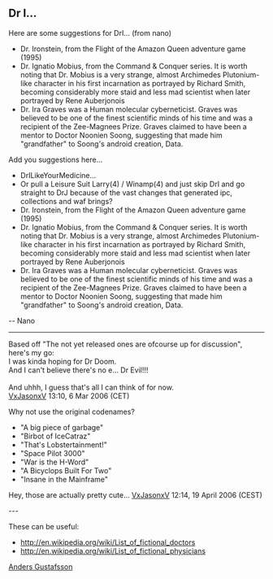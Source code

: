 == Dr I... ==
Here are some suggestions for DrI... (from nano)

* Dr. Ironstein, from the Flight of the Amazon Queen adventure game (1995)
* Dr. Ignatio Mobius, from the Command & Conquer series. It is worth noting that Dr. Mobius is a very strange, almost Archimedes Plutonium-like character in his first incarnation as portrayed by Richard Smith, becoming considerably more staid and less mad scientist when later portrayed by Rene Auberjonois
* Dr. Ira Graves was a Human molecular cyberneticist. Graves was believed to be one of the finest scientific minds of his time and was a recipient of the Zee-Magnees Prize. Graves claimed to have been a mentor to Doctor Noonien Soong, suggesting that made him "grandfather" to Soong's android creation, Data.

Add you suggestions here...

* DrILikeYourMedicine...
* Or pull a Leisure Suit Larry(4) / Winamp(4) and just skip DrI and go straight to DrJ because of the vast changes that generated ipc, collections and waf brings?
* Dr. Ironstein, from the Flight of the Amazon Queen adventure game (1995)
* Dr. Ignatio Mobius, from the Command & Conquer series. It is worth noting that Dr. Mobius is a very strange, almost Archimedes Plutonium-like character in his first incarnation as portrayed by Richard Smith, becoming considerably more staid and less mad scientist when later portrayed by Rene Auberjonois
* Dr. Ira Graves was a Human molecular cyberneticist. Graves was believed to be one of the finest scientific minds of his time and was a recipient of the Zee-Magnees Prize. Graves claimed to have been a mentor to Doctor Noonien Soong, suggesting that made him "grandfather" to Soong's android creation, Data.
-- Nano

------

Based off "The not yet released ones are ofcourse up for discussion", here's my go:<br>
I was kinda hoping for Dr Doom.<br>
And I can't believe there's no e... Dr Evil!!!<br>
<br>
And uhhh, I guess that's all I can think of for now.<br>
[[User:VxJasonxV|VxJasonxV]] 13:10, 6 Mar 2006 (CET)

Why not use the original codenames?
* "A big piece of garbage"
* "Birbot of IceCatraz"
* "That's Lobstertainment!"
* "Space Pilot 3000"
* "War is the H-Word"
* "A Bicyclops Built For Two"
* "Insane in the Mainframe"

Hey, those are actually pretty cute... [[User:VxJasonxV|VxJasonxV]] 12:14, 19 April 2006 (CEST)

---

These can be useful:
* http://en.wikipedia.org/wiki/List_of_fictional_doctors
* http://en.wikipedia.org/wiki/List_of_fictional_physicians
[[User:Anders Gustafsson|Anders Gustafsson]]